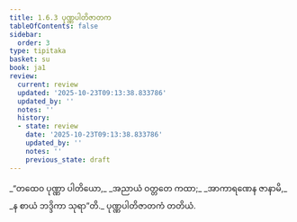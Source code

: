 ```yaml
---
title: 1.6.3 ပုဏ္ဏပါတိဇာတက
tableOfContents: false
sidebar:
  order: 3
type: tipitaka
basket: su
book: ja1
review:
  current: review
  updated: '2025-10-23T09:13:38.833786'
  updated_by: ''
  notes: ''
  history:
  - state: review
    date: '2025-10-23T09:13:38.833786'
    updated_by: ''
    notes: ''
    previous_state: draft
---
```



<ReviewStatus review={frontmatter.review} showDetails={true} />

<HypothesisAnnotation frontmatter={frontmatter} />

<DynamicBreadcrumb />

<Division number="53" book="ja1" e="ch" v="22" p="13">

<Paragraph number="117" type="verses" book="ja1">
_“တထေဝ ပုဏ္ဏာ ပါတိယော,_  
_အညာယံ ဝတ္တတေ ကထာ;_  
_အာကာရဏေန ဇာနာမိ,_  
_န စာယံ ဘဒ္ဒိကာ သုရာ”တိ._  


</Paragraph>
</Division>

<Paragraph number="118" type="center" book="ja1">
ပုဏ္ဏပါတိဇာတကံ တတိယံ.
</Paragraph>